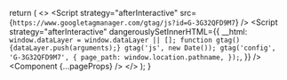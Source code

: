 
  return (
    <>
      <Script
        strategy="afterInteractive"
        src={`https://www.googletagmanager.com/gtag/js?id=G-3G32QFD9M7`}
      />
      <Script
        strategy="afterInteractive"
        dangerouslySetInnerHTML={{
          __html: `
            window.dataLayer = window.dataLayer || [];
            function gtag(){dataLayer.push(arguments);}
            gtag('js', new Date());
            gtag('config', 'G-3G32QFD9M7', {
              page_path: window.location.pathname,
            });
          `,
        }}
      />
      <script data-name="BMC-Widget" data-cfasync="false" src="https://cdnjs.buymeacoffee.com/1.0.0/widget.prod.min.js" data-id="codewithmukesh" data-description="Support me on Buy me a coffee!" data-message="Support" data-color="#5F7FFF" data-position="Right" data-x_margin="18" data-y_margin="18"></script>
    <Component {...pageProps} />
    </>
  );
}

